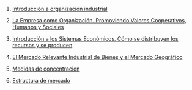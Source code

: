 1.  [Introducción a organización industrial](../2023-06-12-introducion-organizacion-industrial/index.qmd)

2.  [La Empresa como Organización. Promoviendo Valores Cooperativos, Humanos y Sociales](../2023-06-13-empresa-como-organizacion/index.qmd)

3.  [Introducción a los Sistemas Económicos. Cómo se distribuyen los recursos y se producen](../2023-06-13-sistemas-economicos/index.qmd)

4.  [El Mercado Relevante Industrial de Bienes y el Mercado Geográfico](../2023-06-15-mercado-relevante-oi-cap-2/index.qmd)

5.  [Medidas de concentracion](../2023-06-16-concentracion-poder-oi-cap3/index.qmd)

6.  [Estructura de mercado](../2023-06-17-estructura-mercado-oi-cap4/index.qmd)